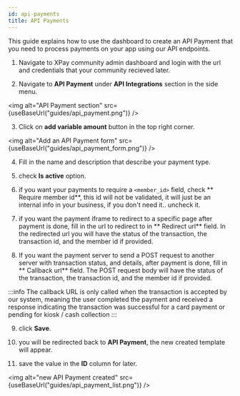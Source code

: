 ```yaml
---
id: api-payments
title: API Payments
---
```



This guide explains how to use the dashboard to create an API Payment that you need to process payments on your app using our API endpoints.

1. Navigate to XPay community admin dashboard and login with the url and credentials that your community recieved later.

2. Navigate to **API Payment** under **API Integrations** section in the side menu.

<img alt="API Payment section" src={useBaseUrl("guides/api_payment.png")} />

3. Click on **add variable amount** button in the top right corner.

<img alt="Add an API Payment form" src={useBaseUrl("guides/api_payment_form.png")} />

4. Fill in the name and description that describe your payment type.

5. check **Is active** option.

6. if you want your payments to require a `<member_id>` field, check ** Require member id**, this id will not be validated, it will just be an internal info in your business, if you don't need it.. uncheck it.

7. if you want the payment iframe to redirect to a specific page after payment is done, fill in the url to redirect to in ** Redirect url** field. In the redirected url you will have the status of the transaction, the transaction id, and the member id if provided.

8. If you want the payment server to send a POST request to another server with transaction status, and details, after payment is done, fill in ** Callback url** field. The POST request body will have the status of the transaction, the transaction id, and the member id if provided.

:::info
The callback URL is only called when the transaction is accepted by our system, meaning the user completed the payment and received a response indicating the transaction was successful for a card payment or pending for kiosk / cash collection
:::

9. click **Save**.

10. you will be redirected back to **API Payment**, the new created template will appear.

11. save the value in the **ID** column for later.

<img alt="new API Payment created" src={useBaseUrl("guides/api_payment_list.png")} />
